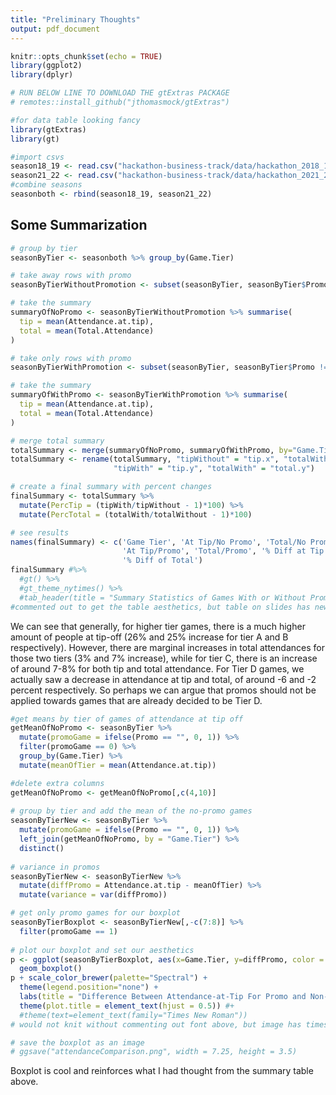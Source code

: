 ```yaml
---
title: "Preliminary Thoughts"
output: pdf_document
---
```


```r
knitr::opts_chunk$set(echo = TRUE)
library(ggplot2)
library(dplyr)

# RUN BELOW LINE TO DOWNLOAD THE gtExtras PACKAGE
# remotes::install_github("jthomasmock/gtExtras")

#for data table looking fancy
library(gtExtras)
library(gt)
```

```r
#import csvs
season18_19 <- read.csv("hackathon-business-track/data/hackathon_2018_19_attendance.csv")
season21_22 <- read.csv("hackathon-business-track/data/hackathon_2021_22_attendance.csv")
#combine seasons
seasonboth <- rbind(season18_19, season21_22)
```

## Some Summarization
```r
# group by tier
seasonByTier <- seasonboth %>% group_by(Game.Tier)

# take away rows with promo
seasonByTierWithoutPromotion <- subset(seasonByTier, seasonByTier$Promo == "")

# take the summary 
summaryOfNoPromo <- seasonByTierWithoutPromotion %>% summarise(
  tip = mean(Attendance.at.tip),
  total = mean(Total.Attendance)
)

# take only rows with promo
seasonByTierWithPromotion <- subset(seasonByTier, seasonByTier$Promo != "")

# take the summary 
summaryOfWithPromo <- seasonByTierWithPromotion %>% summarise(
  tip = mean(Attendance.at.tip),
  total = mean(Total.Attendance)
)

# merge total summary
totalSummary <- merge(summaryOfNoPromo, summaryOfWithPromo, by="Game.Tier")
totalSummary <- rename(totalSummary, "tipWithout" = "tip.x", "totalWithout" = "total.x",
                       "tipWith" = "tip.y", "totalWith" = "total.y")

# create a final summary with percent changes
finalSummary <- totalSummary %>% 
  mutate(PercTip = (tipWith/tipWithout - 1)*100) %>%
  mutate(PercTotal = (totalWith/totalWithout - 1)*100)

# see results
names(finalSummary) <- c('Game Tier', 'At Tip/No Promo', 'Total/No Promo',
                         'At Tip/Promo', 'Total/Promo', '% Diff at Tip',
                         '% Diff of Total')
finalSummary #%>% 
  #gt() %>% 
  #gt_theme_nytimes() %>%
  #tab_header(title = "Summary Statistics of Games With or Without Promotions")
#commented out to get the table aesthetics, but table on slides has new format
```

We can see that generally, for higher tier games, there is a much higher amount of people at tip-off (26% and 25% increase for tier A and B respectively). However, there are marginal increases in total attendances for those two tiers (3% and 7% increase), while for tier C, there is an increase of around 7-8% for both tip and total attendance. For Tier D games, we actually saw a decrease in attendance at tip and total, of around -6 and -2 percent respectively. So perhaps we can argue that promos should not be applied towards games that are already decided to be Tier D. 


```r
#get means by tier of games of attendance at tip off
getMeanOfNoPromo <- seasonByTier %>%
  mutate(promoGame = ifelse(Promo == "", 0, 1)) %>% 
  filter(promoGame == 0) %>%
  group_by(Game.Tier) %>%
  mutate(meanOfTier = mean(Attendance.at.tip)) 

#delete extra columns
getMeanOfNoPromo <- getMeanOfNoPromo[,c(4,10)]
  
# group by tier and add the mean of the no-promo games
seasonByTierNew <- seasonByTier %>%
  mutate(promoGame = ifelse(Promo == "", 0, 1)) %>% 
  left_join(getMeanOfNoPromo, by = "Game.Tier") %>%
  distinct()
  
# variance in promos
seasonByTierNew <- seasonByTierNew %>%
  mutate(diffPromo = Attendance.at.tip - meanOfTier) %>%
  mutate(variance = var(diffPromo))

# get only promo games for our boxplot
seasonByTierBoxplot <- seasonByTierNew[,-c(7:8)] %>%
  filter(promoGame == 1)
  
# plot our boxplot and set our aesthetics
p <- ggplot(seasonByTierBoxplot, aes(x=Game.Tier, y=diffPromo, color = Game.Tier)) + 
  geom_boxplot() 
p + scale_color_brewer(palette="Spectral") +
  theme(legend.position="none") + 
  labs(title = "Difference Between Attendance-at-Tip For Promo and Non-Promo Games by Game Tier", y = "(# at Promo) - (Mean of # at Non-Promos)", x = "Game Tier") +
  theme(plot.title = element_text(hjust = 0.5)) #+
  #theme(text=element_text(family="Times New Roman"))
# would not knit without commenting out font above, but image has times new roman

# save the boxplot as an image
# ggsave("attendanceComparison.png", width = 7.25, height = 3.5)
```


Boxplot is cool and reinforces what I had thought from the summary table above.
